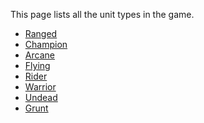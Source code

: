 This page lists all the unit types in the game.

* [[:Category:Ranged|Ranged]]
* [[:Category:Champion|Champion]]
* [[:Category:Arcane|Arcane]]
* [[:Category:Flying|Flying]]
* [[:Category:Rider|Rider]]
* [[:Category:Warrior|Warrior]]
* [[:Category:Undead|Undead]]
* [[:Category:Grunt|Grunt]]